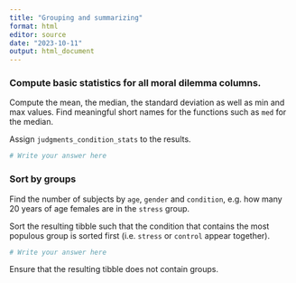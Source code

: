 ```yaml
---
title: "Grouping and summarizing"
format: html
editor: source
date: "2023-10-11"
output: html_document
---
```


### Compute basic statistics for all moral dilemma columns. 
Compute the mean, the median, the standard deviation as well as min and max values.
Find meaningful short names for the functions such as `med` for  the median.

Assign `judgments_condition_stats` to the results.

```r
# Write your answer here
```



### Sort by groups

Find the number of subjects by `age`, `gender` and `condition`, e.g. how many 20 years of age females are in the `stress` group. 

Sort the resulting tibble such that the condition that contains the most populous group is sorted first (i.e. `stress` or `control` appear together). 

```r
# Write your answer here
```

Ensure that the resulting tibble does not contain groups.





